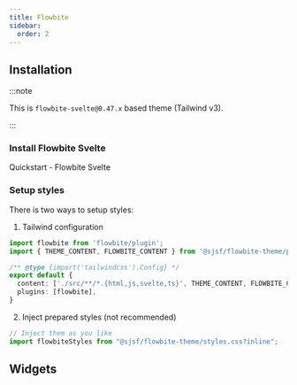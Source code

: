 ```yaml
---
title: Flowbite
sidebar:
  order: 2
---
```





## Installation

<Npm pkg="@sjsf/flowbite-theme@next" />

:::note

This is `flowbite-svelte@0.47.x` based theme (Tailwind v3).

:::

### Install Flowbite Svelte

<LinkButton href="https://flowbite-svelte.com/docs/pages/quickstart" variant='secondary' target="_blank" icon="external" >
  Quickstart - Flowbite Svelte
</LinkButton>

### Setup styles

There is two ways to setup styles:

1. Tailwind configuration

```typescript
import flowbite from 'flowbite/plugin';
import { THEME_CONTENT, FLOWBITE_CONTENT } from '@sjsf/flowbite-theme/preset'

/** @type {import('tailwindcss').Config} */
export default {
  content: ['./src/**/*.{html,js,svelte,ts}', THEME_CONTENT, FLOWBITE_CONTENT],
  plugins: [flowbite],
}
```

2. Inject prepared styles (not recommended)

```typescript
// Inject them as you like
import flowbiteStyles from "@sjsf/flowbite-theme/styles.css?inline";
```

## Widgets

<FormCard  style={styles} >
  <Form client:only="svelte" />
</FormCard>
